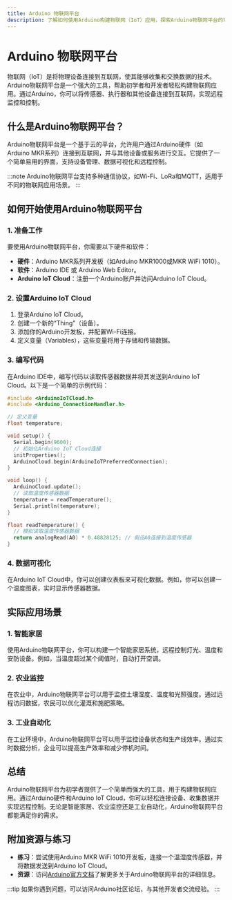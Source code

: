 ```yaml
---
title: Arduino 物联网平台
description: 了解如何使用Arduino构建物联网（IoT）应用，探索Arduino物联网平台的功能和实际应用场景。
---
```


# Arduino 物联网平台

物联网（IoT）是将物理设备连接到互联网，使其能够收集和交换数据的技术。Arduino物联网平台是一个强大的工具，帮助初学者和开发者轻松构建物联网应用。通过Arduino，你可以将传感器、执行器和其他设备连接到互联网，实现远程监控和控制。

## 什么是Arduino物联网平台？

Arduino物联网平台是一个基于云的平台，允许用户通过Arduino硬件（如Arduino MKR系列）连接到互联网，并与其他设备或服务进行交互。它提供了一个简单易用的界面，支持设备管理、数据可视化和远程控制。

:::note
Arduino物联网平台支持多种通信协议，如Wi-Fi、LoRa和MQTT，适用于不同的物联网应用场景。
:::

## 如何开始使用Arduino物联网平台

### 1. 准备工作
要使用Arduino物联网平台，你需要以下硬件和软件：
- **硬件**：Arduino MKR系列开发板（如Arduino MKR1000或MKR WiFi 1010）。
- **软件**：Arduino IDE 或 Arduino Web Editor。
- **Arduino IoT Cloud**：注册一个Arduino账户并访问Arduino IoT Cloud。

### 2. 设置Arduino IoT Cloud
1. 登录Arduino IoT Cloud。
2. 创建一个新的“Thing”（设备）。
3. 添加你的Arduino开发板，并配置Wi-Fi连接。
4. 定义变量（Variables），这些变量将用于存储和传输数据。

### 3. 编写代码
在Arduino IDE中，编写代码以读取传感器数据并将其发送到Arduino IoT Cloud。以下是一个简单的示例代码：

```cpp
#include <ArduinoIoTCloud.h>
#include <Arduino_ConnectionHandler.h>

// 定义变量
float temperature;

void setup() {
  Serial.begin(9600);
  // 初始化Arduino IoT Cloud连接
  initProperties();
  ArduinoCloud.begin(ArduinoIoTPreferredConnection);
}

void loop() {
  ArduinoCloud.update();
  // 读取温度传感器数据
  temperature = readTemperature();
  Serial.println(temperature);
}

float readTemperature() {
  // 模拟读取温度传感器数据
  return analogRead(A0) * 0.48828125; // 假设A0连接到温度传感器
}
```

### 4. 数据可视化
在Arduino IoT Cloud中，你可以创建仪表板来可视化数据。例如，你可以创建一个温度图表，实时显示传感器数据。

## 实际应用场景

### 1. 智能家居
使用Arduino物联网平台，你可以构建一个智能家居系统，远程控制灯光、温度和安防设备。例如，当温度超过某个阈值时，自动打开空调。

### 2. 农业监控
在农业中，Arduino物联网平台可以用于监控土壤湿度、温度和光照强度。通过远程访问数据，农民可以优化灌溉和施肥策略。

### 3. 工业自动化
在工业环境中，Arduino物联网平台可以用于监控设备状态和生产线效率。通过实时数据分析，企业可以提高生产效率和减少停机时间。

## 总结

Arduino物联网平台为初学者提供了一个简单而强大的工具，用于构建物联网应用。通过Arduino硬件和Arduino IoT Cloud，你可以轻松连接设备、收集数据并实现远程控制。无论是智能家居、农业监控还是工业自动化，Arduino物联网平台都能满足你的需求。

## 附加资源与练习

- **练习**：尝试使用Arduino MKR WiFi 1010开发板，连接一个温湿度传感器，并将数据发送到Arduino IoT Cloud。
- **资源**：访问[Arduino官方文档](https://docs.arduino.cc/)了解更多关于Arduino物联网平台的详细信息。

:::tip
如果你遇到问题，可以访问Arduino社区论坛，与其他开发者交流经验。
:::